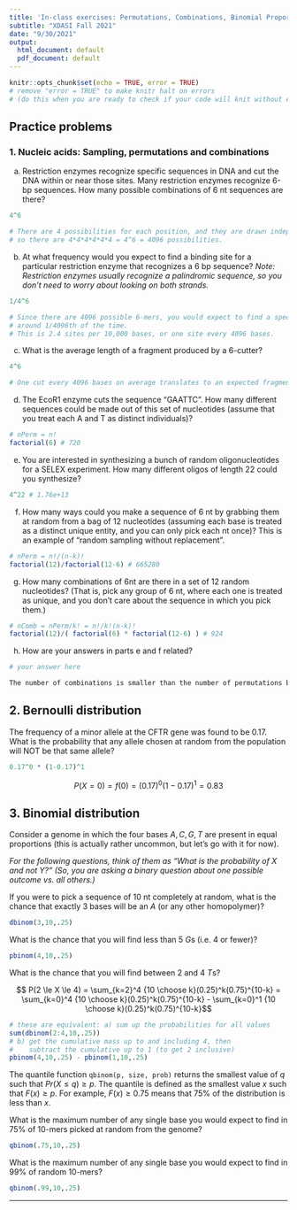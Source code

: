 ```yaml
---
title: 'In-class exercises: Permutations, Combinations, Binomial Proportions'
subtitle: "XDASI Fall 2021"
date: "9/30/2021"
output:
  html_document: default
  pdf_document: default
---
```


```r
knitr::opts_chunk$set(echo = TRUE, error = TRUE)
# remove "error = TRUE" to make knitr halt on errors
# (do this when you are ready to check if your code will knit without errors)
```

## Practice problems

### 1. Nucleic acids: Sampling, permutations and combinations

a. Restriction enzymes recognize specific sequences in DNA and cut the DNA within or near those sites. Many restriction enzymes recognize 6-bp sequences. How many possible combinations of 6 nt sequences are there?
```r
4^6

# There are 4 possibilities for each position, and they are drawn independently,
# so there are 4*4*4*4*4*4 = 4^6 = 4096 possibilities.
```

b. At what frequency would you expect to find a binding site for a particular restriction enzyme that recognizes a 6 bp sequence? _Note: Restriction enzymes usually recognize a palindromic sequence, so you don't need to worry about looking on both strands._
```r
1/4^6

# Since there are 4096 possible 6-mers, you would expect to find a specific one
# around 1/4096th of the time.
# This is 2.4 sites per 10,000 bases, or one site every 4096 bases.
```

c. What is the average length of a fragment produced by a 6-cutter?
```r
4^6

# One cut every 4096 bases on average translates to an expected fragment size of 4096.
```

d. The EcoR1 enzyme cuts the sequence "GAATTC". How many different sequences could be made out of this set of nucleotides (assume that you treat each A and T as distinct individuals)?
```r
# nPerm = n!
factorial(6) # 720
```

e. You are interested in synthesizing a bunch of random oligonucleotides for a SELEX experiment. How many different oligos of length 22 could you synthesize?
```r
4^22 # 1.76e+13
```

f. How many ways could you make a sequence of 6 nt by grabbing them at random from a bag of 12 nucleotides (assuming each base is treated as a distinct unique entity, and you can only pick each nt once)? This is an example of "random sampling without replacement".
```r
# nPerm = n!/(n-k)!
factorial(12)/factorial(12-6) # 665280
```

g. How many combinations of 6nt are there in a set of 12 random nucleotides? (That is, pick any group of 6 nt, where each one is treated as unique, and you don't care about the sequence in which you pick them.)
```r
# nComb = nPerm/k! = n!/k!(n-k)!
factorial(12)/( factorial(6) * factorial(12-6) ) # 924
```

h. How are your answers in parts e and f related?
```r
# your answer here

The number of combinations is smaller than the number of permutations by a factor of k! since all the permutations of the k-mer sequence get collapsed into one combination.
```

## 2. Bernoulli distribution

The frequency of a minor allele at the CFTR gene was found to be 0.17. What is the probability that any allele chosen at random from the population will NOT be that same allele?
```r
0.17^0 * (1-0.17)^1
```

$$ P(X=0) = f(0) = (0.17)^0(1-0.17)^1 = 0.83$$

## 3. Binomial distribution

Consider a genome in which the four bases $A,C,G,T$ are present in equal proportions (this is actually rather uncommon, but let's go with it for now). 

*For the following questions, think of them as "What is the probability of X and not Y?" (So, you are asking a binary question about one possible outcome vs. all others.)*

If you were to pick a sequence of 10 nt completely at random, what is the chance that exactly 3 bases will be an $A$ (or any other homopolymer)?
```r
dbinom(3,10,.25)
```

What is the chance that you will find less than 5 $G$s (i.e. 4 or fewer)?
```r
pbinom(4,10,.25)
```

What is the chance that you will find between 2 and 4 $T$s?

$$ P(2 \le X \le 4) = \sum_{k=2}^4 {10 \choose k}(0.25)^k(0.75)^{10-k} = \sum_{k=0}^4 {10 \choose k}(0.25)^k(0.75)^{10-k} - \sum_{k=0}^1 {10 \choose k}(0.25)^k(0.75)^{10-k}$$

```r

# these are equivalent: a) sum up the probabilities for all values
sum(dbinom(2:4,10,.25))
# b) get the cumulative mass up to and including 4, then
#    subtract the cumulative up to 1 (to get 2 inclusive)
pbinom(4,10,.25) - pbinom(1,10,.25)
```

The quantile function `qbinom(p, size, prob)` returns the smallest value of $q$ such that $Pr(X \le q) \ge p$. The quantile is defined as the smallest value $x$ such that $F(x) \ge p$. For example, $F(x) \ge 0.75$ means that 75% of the distribution is less than $x$. 

What is the maximum number of any single base you would expect to find in 75% of 10-mers picked at random from the genome?
```r
qbinom(.75,10,.25)
```

What is the maximum number of any single base you would expect to find in 99% of random 10-mers?
```r
qbinom(.99,10,.25)
```

---